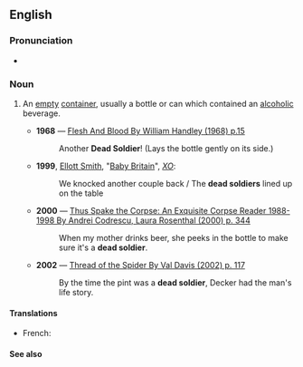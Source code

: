 ==English==

===Pronunciation===
* {{audio|en|En-au-dead soldier.ogg|Audio (AU)}}

===Noun===
{{en-noun}}

# {{lb|en|idiom|slang}} An [[empty]] [[container]], usually a bottle or can which contained an [[alcoholic]] beverage.
#* '''1968''' — [http://books.google.com/books?id=m98gnRj_03sC&pg=PA15&dq=beer+%22dead+soldier%22&lr=&num=100&ei=KTmBR4GqNYKwsgPB4_yxDg&sig=vum-qIXAoo086T5x8bn1yiqQKsg Flesh And Blood By William Handley (1968) p.15]
#*: Another '''Dead Soldier'''! (Lays the bottle gently on its side.)
#* '''1999''', [[:w:Ellott Smith|Ellott Smith]], "[[:w:Baby Britain|Baby Britain]]", ''[[:w:XO (Elliott Smith album)|XO]]'':
#*: We knocked another couple back / The '''dead soldiers''' lined up on the table
#* '''2000''' — [http://books.google.com/books?id=YKE8WhEh7S0C&pg=PA344&dq=beer+%22dead+soldier%22&lr=&num=100&ei=KTmBR4GqNYKwsgPB4_yxDg&sig=9l1nunz8r_gf3DvlYniyCg3ivkM Thus Spake the Corpse: An Exquisite Corpse Reader 1988-1998 By Andrei Codrescu, Laura Rosenthal (2000) p. 344]
#*: When my mother drinks beer, she peeks in the bottle to make sure it's a '''dead soldier'''.
#* '''2002''' — [http://books.google.com/books?id=pcobKfRbSZMC&pg=PA117&dq=beer+%22dead+soldier%22&lr=&num=100&ei=KTmBR4GqNYKwsgPB4_yxDg&sig=08PdHMCDGLrdaER_quszxfriybo Thread of the Spider By Val Davis (2002) p. 117]
#*: By the time the pint was a '''dead soldier''', Decker had the man's life story.

====Translations====
{{trans-top|empty container}}
* French: {{qualifier|slang}} {{t+|fr|cadavre|m}}
{{trans-mid}}
{{trans-bottom}}
====See also====
{{l|en|dead marine}}
{{C|en|Containers}}